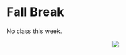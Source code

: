 # Fall Break

No class this week.

<p align = "center">
  ![](https://i.gifer.com/X5NY.gif)
</p>

<!-- <p align = "center"> -->
<!-- ![](https://media1.giphy.com/media/v1.Y2lkPTc5MGI3NjExbnJjYXp6eHZ6anBkZnYxNjU4aW5tcnFrOHBrNG9rYWU5Z3VlMG93ZSZlcD12MV9pbnRlcm5hbF9naWZfYnlfaWQmY3Q9Zw/lRSRi2YLOhk5rBMpl2/giphy.gif) -->
<!-- </p> -->

<!-- <p align = "center"> -->
<!-- ![](https://i.gifer.com/NyoI.gif) -->
<!-- </p> -->
